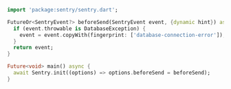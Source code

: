 ```dart
import 'package:sentry/sentry.dart';

FutureOr<SentryEvent?> beforeSend(SentryEvent event, {dynamic hint}) async {
  if (event.throwable is DatabaseException) {
    event = event.copyWith(fingerprint: ['database-connection-error']);
  }
  return event;
}

Future<void> main() async {
  await Sentry.init((options) => options.beforeSend = beforeSend);
}
```
